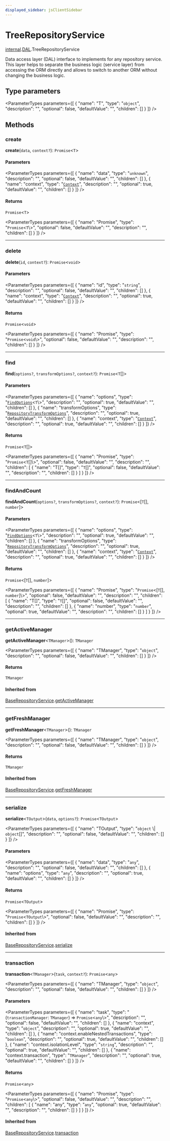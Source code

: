```yaml
---
displayed_sidebar: jsClientSidebar
---
```



# TreeRepositoryService

[internal](../../internal/modules/admin_discounts.internal.internal-1.mdx).[DAL](../../internal-1/modules/admin_discounts.internal.internal-1.DAL.mdx).TreeRepositoryService

Data access layer (DAL) interface to implements for any repository service.
This layer helps to separate the business logic (service layer) from accessing the
ORM directly and allows to switch to another ORM without changing the business logic.

## Type parameters

<ParameterTypes parameters={[
  {
    "name": "T",
    "type": "`object`",
    "description": "",
    "optional": false,
    "defaultValue": "",
    "children": []
  }
]} />

## Methods

### create

**create**(`data`, `context?`): `Promise`<`T`\>

#### Parameters

<ParameterTypes parameters={[
  {
    "name": "data",
    "type": "`unknown`",
    "description": "",
    "optional": false,
    "defaultValue": "",
    "children": []
  },
  {
    "name": "context",
    "type": "[`Context`](../../internal-1/interfaces/admin_discounts.internal.internal-1.Context.mdx)",
    "description": "",
    "optional": true,
    "defaultValue": "",
    "children": []
  }
]} />

#### Returns

`Promise`<`T`\>

<ParameterTypes parameters={[
  {
    "name": "Promise",
    "type": "`Promise`<`T`\\>",
    "optional": false,
    "defaultValue": "",
    "description": "",
    "children": []
  }
]} />

___

### delete

**delete**(`id`, `context?`): `Promise`<`void`\>

#### Parameters

<ParameterTypes parameters={[
  {
    "name": "id",
    "type": "`string`",
    "description": "",
    "optional": false,
    "defaultValue": "",
    "children": []
  },
  {
    "name": "context",
    "type": "[`Context`](../../internal-1/interfaces/admin_discounts.internal.internal-1.Context.mdx)",
    "description": "",
    "optional": true,
    "defaultValue": "",
    "children": []
  }
]} />

#### Returns

`Promise`<`void`\>

<ParameterTypes parameters={[
  {
    "name": "Promise",
    "type": "`Promise`<`void`\\>",
    "optional": false,
    "defaultValue": "",
    "description": "",
    "children": []
  }
]} />

___

### find

**find**(`options?`, `transformOptions?`, `context?`): `Promise`<`T`[]\>

#### Parameters

<ParameterTypes parameters={[
  {
    "name": "options",
    "type": "[`FindOptions`](../../internal-1/modules/admin_discounts.internal.internal-1.DAL.mdx#findoptions)<`T`\\>",
    "description": "",
    "optional": true,
    "defaultValue": "",
    "children": []
  },
  {
    "name": "transformOptions",
    "type": "[`RepositoryTransformOptions`](../../CommonTypes/interfaces/admin_discounts.internal.internal-1.CommonTypes.RepositoryTransformOptions.mdx)",
    "description": "",
    "optional": true,
    "defaultValue": "",
    "children": []
  },
  {
    "name": "context",
    "type": "[`Context`](../../internal-1/interfaces/admin_discounts.internal.internal-1.Context.mdx)",
    "description": "",
    "optional": true,
    "defaultValue": "",
    "children": []
  }
]} />

#### Returns

`Promise`<`T`[]\>

<ParameterTypes parameters={[
  {
    "name": "Promise",
    "type": "`Promise`<`T`[]\\>",
    "optional": false,
    "defaultValue": "",
    "description": "",
    "children": [
      {
        "name": "T[]",
        "type": "`T`[]",
        "optional": false,
        "defaultValue": "",
        "description": "",
        "children": []
      }
    ]
  }
]} />

___

### findAndCount

**findAndCount**(`options?`, `transformOptions?`, `context?`): `Promise`<[`T`[], `number`]\>

#### Parameters

<ParameterTypes parameters={[
  {
    "name": "options",
    "type": "[`FindOptions`](../../internal-1/modules/admin_discounts.internal.internal-1.DAL.mdx#findoptions)<`T`\\>",
    "description": "",
    "optional": true,
    "defaultValue": "",
    "children": []
  },
  {
    "name": "transformOptions",
    "type": "[`RepositoryTransformOptions`](../../CommonTypes/interfaces/admin_discounts.internal.internal-1.CommonTypes.RepositoryTransformOptions.mdx)",
    "description": "",
    "optional": true,
    "defaultValue": "",
    "children": []
  },
  {
    "name": "context",
    "type": "[`Context`](../../internal-1/interfaces/admin_discounts.internal.internal-1.Context.mdx)",
    "description": "",
    "optional": true,
    "defaultValue": "",
    "children": []
  }
]} />

#### Returns

`Promise`<[`T`[], `number`]\>

<ParameterTypes parameters={[
  {
    "name": "Promise",
    "type": "`Promise`<[`T`[], `number`]\\>",
    "optional": false,
    "defaultValue": "",
    "description": "",
    "children": [
      {
        "name": "T[]",
        "type": "`T`[]",
        "optional": false,
        "defaultValue": "",
        "description": "",
        "children": []
      },
      {
        "name": "number",
        "type": "`number`",
        "optional": true,
        "defaultValue": "",
        "description": "",
        "children": []
      }
    ]
  }
]} />

___

### getActiveManager

**getActiveManager**<`TManager`\>(): `TManager`

<ParameterTypes parameters={[
  {
    "name": "TManager",
    "type": "`object`",
    "description": "",
    "optional": false,
    "defaultValue": "",
    "children": []
  }
]} />

#### Returns

`TManager`

<ParameterTypes parameters={[]} />

#### Inherited from

[BaseRepositoryService](../../internal/interfaces/admin_discounts.internal.BaseRepositoryService.mdx).[getActiveManager](../../internal/interfaces/admin_discounts.internal.BaseRepositoryService.mdx#getactivemanager)

___

### getFreshManager

**getFreshManager**<`TManager`\>(): `TManager`

<ParameterTypes parameters={[
  {
    "name": "TManager",
    "type": "`object`",
    "description": "",
    "optional": false,
    "defaultValue": "",
    "children": []
  }
]} />

#### Returns

`TManager`

<ParameterTypes parameters={[]} />

#### Inherited from

[BaseRepositoryService](../../internal/interfaces/admin_discounts.internal.BaseRepositoryService.mdx).[getFreshManager](../../internal/interfaces/admin_discounts.internal.BaseRepositoryService.mdx#getfreshmanager)

___

### serialize

**serialize**<`TOutput`\>(`data`, `options?`): `Promise`<`TOutput`\>

<ParameterTypes parameters={[
  {
    "name": "TOutput",
    "type": "`object` \\| `object`[]",
    "description": "",
    "optional": false,
    "defaultValue": "",
    "children": []
  }
]} />

#### Parameters

<ParameterTypes parameters={[
  {
    "name": "data",
    "type": "`any`",
    "description": "",
    "optional": false,
    "defaultValue": "",
    "children": []
  },
  {
    "name": "options",
    "type": "`any`",
    "description": "",
    "optional": true,
    "defaultValue": "",
    "children": []
  }
]} />

#### Returns

`Promise`<`TOutput`\>

<ParameterTypes parameters={[
  {
    "name": "Promise",
    "type": "`Promise`<`TOutput`\\>",
    "optional": false,
    "defaultValue": "",
    "description": "",
    "children": []
  }
]} />

#### Inherited from

[BaseRepositoryService](../../internal/interfaces/admin_discounts.internal.BaseRepositoryService.mdx).[serialize](../../internal/interfaces/admin_discounts.internal.BaseRepositoryService.mdx#serialize)

___

### transaction

**transaction**<`TManager`\>(`task`, `context?`): `Promise`<`any`\>

<ParameterTypes parameters={[
  {
    "name": "TManager",
    "type": "`object`",
    "description": "",
    "optional": false,
    "defaultValue": "",
    "children": []
  }
]} />

#### Parameters

<ParameterTypes parameters={[
  {
    "name": "task",
    "type": "(`transactionManager`: `TManager`) => `Promise`<`any`\\>",
    "description": "",
    "optional": false,
    "defaultValue": "",
    "children": []
  },
  {
    "name": "context",
    "type": "`object`",
    "description": "",
    "optional": true,
    "defaultValue": "",
    "children": []
  },
  {
    "name": "context.enableNestedTransactions",
    "type": "`boolean`",
    "description": "",
    "optional": true,
    "defaultValue": "",
    "children": []
  },
  {
    "name": "context.isolationLevel",
    "type": "`string`",
    "description": "",
    "optional": true,
    "defaultValue": "",
    "children": []
  },
  {
    "name": "context.transaction",
    "type": "`TManager`",
    "description": "",
    "optional": true,
    "defaultValue": "",
    "children": []
  }
]} />

#### Returns

`Promise`<`any`\>

<ParameterTypes parameters={[
  {
    "name": "Promise",
    "type": "`Promise`<`any`\\>",
    "optional": false,
    "defaultValue": "",
    "description": "",
    "children": [
      {
        "name": "any",
        "type": "`any`",
        "optional": true,
        "defaultValue": "",
        "description": "",
        "children": []
      }
    ]
  }
]} />

#### Inherited from

[BaseRepositoryService](../../internal/interfaces/admin_discounts.internal.BaseRepositoryService.mdx).[transaction](../../internal/interfaces/admin_discounts.internal.BaseRepositoryService.mdx#transaction)
